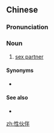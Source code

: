 {{also|性夥伴}}
==Chinese==
{{zh-forms|s=性伙伴|type=12|t2=性夥伴}}

===Pronunciation===
{{zh-pron
|m=xìnghuǒbàn
|c=sing3 fo2 bun6
|cat=n
}}

===Noun===
{{zh-noun}}

# [[sex partner]]

====Synonyms====
* {{zh-l|性伴侶}}

====See also====
* {{zh-l|炮友}}

[[zh:性伙伴]]